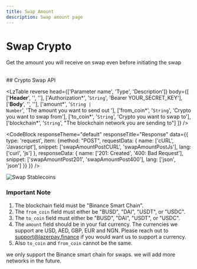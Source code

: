 ```yaml
---
title: Swap Amount
description: Swap amount page
---
```


# Swap Crypto

Get the amount you will receive on swap even before initiating the swap

<br />
## Crypto Swap API

<LzTable reverse head={['Parameter name', 'Type', 'Description']} body={[
    ['<strong>Header</strong>', '', ''],
    ['Authorization*', '<code>String</code>', 'Bearer YOUR_SECRET_KEY'],
    ['<strong>Body</strong>', '', ''],
    ['amount*', '<code>String | Number</code>', 'The amount you want to send out '],
    ['from_coin*', '<code>String</code>', 'Crypto you want to swap from'],
    ['to_coin*', '<code>String</code>', 'Crypto you want to swap to'],
    ['blockchain*', '<code>String</code>', "The blockchain network you are sending to"]
]} />

<CodeBlock
    responseTheme="default"
    responseTitle="Response"
    data={{
        type: 'request',
        item: {method: "POST", requestData: {
            name: ['cURL', 'Javascript'], 
            snippet: ['swapAmountPostCURL', 'swapAmountPostJs'], 
            lang: ['curl', 'js']
        }, 
        responseData: {
            name: ['201: Created', '400: Bad Request'], 
            snippet: ['swapAmountPost201', 'swapAmountPost400'], 
            lang: ['json', 'json']
        }} 
    }}
/>
<br />

![Swap Stablecoins](/images/swap_stablecoins.png)
<br />

### Important Note

1. The blockchain field must be "Binance Smart Chain".
2. The <code>from_coin</code> field must either be "BUSD", "DAI", "USDT", or "USDC".
3. The <code>to_coin</code> field must either be "BUSD", "DAI", "USDT", or "USDC".
4. The <code>amount</code> field should be in your fiat currency. The currencies we support are USD, AED, GBP, EUR and NGN. Please reach out to support@lazerpay.finance if you would want us to support a currency.
5. Also <code>to_coin</code> and <code>from_coin</code> cannot be the same.

<Alert status="warning">we only support the Binance smart chain for swaps. we will add more networks in the future.</Alert>
